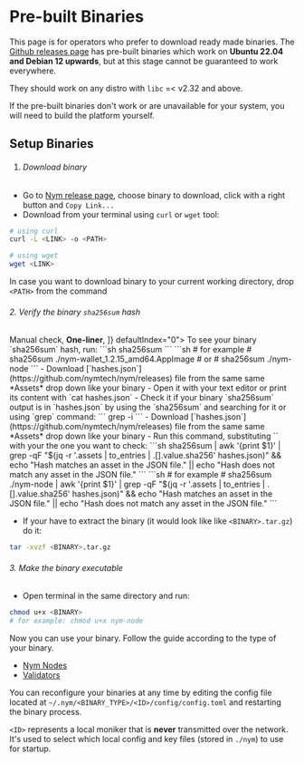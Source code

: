 
# Pre-built Binaries

This page is for operators who prefer to download ready made binaries. The [Github releases page](https://github.com/nymtech/nym/releases) has pre-built binaries which work on **Ubuntu 22.04 and Debian 12 upwards**, but at this stage cannot be guaranteed to work everywhere. 

They should work on any distro with `libc`  =< v2.32 and above. 

If the pre-built binaries don't work or are unavailable for your system, you will need to build the platform yourself.

## Setup Binaries

<VarInfo />

<Steps>

1. ###### Download binary
- Go to [Nym release page](https://github.com/nymtech/nym/releases/), choose binary to download, click with a right button and `Copy Link...`
- Download from your terminal using `curl` or `wget` tool:
```sh
# using curl
curl -L <LINK> -o <PATH>

# using wget
wget <LINK>
```
In case you want to download binary to your current working directory, drop `<PATH>` from the command

###### 2. Verify the binary `sha256sum` hash

<div>
  <Tabs items={[
    <strong>Manual check</strong>,
    <strong>One-liner</strong>,
    ]} defaultIndex="0">
    <MyTab>
To see your binary `sha256sum` hash, run: 
```sh
sha256sum <BINARY>
``` 
```sh
# for example 
# sha256sum ./nym-wallet_1.2.15_amd64.AppImage
# or
# sha256sum ./nym-node
```
- Download [`hashes.json`](https://github.com/nymtech/nym/releases) file from the same same *Assets* drop down like your binary
- Open it with your text editor or print its content with `cat hashes.json`
- Check it if your binary `sha256sum` output is in `hashes.json` by using the `sha256sum` and searching for it or using `grep` command:
```
grep -i <SHA_HASH> 
```
    </MyTab>
    <MyTab>
- Download [`hashes.json`](https://github.com/nymtech/nym/releases) file from the same same *Assets* drop down like your binary
- Run this command, substituting `<BINARY>` with your the one you want to check:
```sh
sha256sum <BINARY> | awk '{print $1}' | grep -qF "$(jq -r '.assets | to_entries | .[].value.sha256' hashes.json)" && echo "Hash matches an asset in the JSON file." || echo "Hash does not match any asset in the JSON file."
```
```sh
# for example
# sha256sum ./nym-node | awk '{print $1}' | grep -qF "$(jq -r '.assets | to_entries | .[].value.sha256' hashes.json)" && echo "Hash matches an asset in the JSON file." || echo "Hash does not match any asset in the JSON file."
```
    </MyTab>
  </Tabs>
</div>

- If your have to extract the binary (it would look like like `<BINARY>.tar.gz`) do it:
```sh
tar -xvzf <BINARY>.tar.gz
```

###### 3. Make the binary executable
- Open terminal in the same directory and run:
```sh
chmod u+x <BINARY>
# for example: chmod u+x nym-node
```

</Steps>

Now you can use your binary. Follow the guide according to the type of your binary.

* [Nym Nodes](../nodes/nym-node.mdx)
* [Validators](../nodes/validator-setup.mdx)

You can reconfigure your binaries at any time by editing the config file located at `~/.nym/<BINARY_TYPE>/<ID>/config/config.toml` and restarting the binary process.

`<ID>` represents a local moniker that is **never** transmitted over the network. It's used to select which local config and key files (stored in `./nym`) to use for startup.
